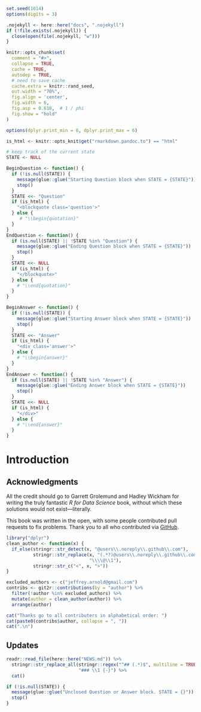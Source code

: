 ```r
set.seed(1014)
options(digits = 3)

.nojekyll <- here::here("docs", ".nojekyll")
if (!file.exists(.nojekyll)) {
  close(open(file(.nojekyll, "w")))
}

knitr::opts_chunk$set(
  comment = "#>",
  collapse = TRUE,
  cache = TRUE,
  autodep = TRUE,
  # need to save cache
  cache.extra = knitr::rand_seed,
  out.width = "70%",
  fig.align = 'center',
  fig.width = 6,
  fig.asp = 0.618,  # 1 / phi
  fig.show = "hold"
)

options(dplyr.print_min = 6, dplyr.print_max = 6)

is_html <- knitr::opts_knit$get("rmarkdown.pandoc.to") == "html"

# keep track of the current state
STATE <- NULL

BeginQuestion <- function() {
  if (!is.null(STATE)) {
    message(glue::glue("Starting Question block when STATE = {STATE}"))
    stop()
  }
  STATE <<- "Question"
  if (is_html) {
    "<blockquote class='question'>"
  } else {
     # "\\begin{quotation}"
  }
}
EndQuestion <- function() {
  if (is.null(STATE) || !STATE %in% "Question") {
    message(glue::glue("Ending Question block when STATE = {STATE}"))
    stop()
  }
  STATE <<- NULL
  if (is_html) {
    "</blockquote>"
  } else {
    # "\\end{quotation}"
  }
}

BeginAnswer <- function() {
  if (!is.null(STATE)) {
    message(glue::glue("Starting Answer block when STATE = {STATE}"))
    stop()
  }
  STATE <<- "Answer"
  if (is_html) {
    "<div class='answer'>"
  } else {
    # "\\begin{answer}"
  }
}
EndAnswer <- function() {
  if (is.null(STATE) || !STATE %in% "Answer") {
    message(glue::glue("Ending Answer block when STATE = {STATE}"))
    stop()
  }
  STATE <<- NULL
  if (is_html) {
    "</div>"
  } else {
    # "\\end{answer}"
  }
}
```
# Introduction

## Acknowledgments {-}

All the credit should go to Garrett Grolemund and Hadley Wickham for writing the truly fantastic *R for Data Science* book,
without which these solutions would not exist---literally.

This book was written in the open, with some people contributed pull requests to fix problems.
Thank you to all who contributed via [GitHub](https://github.com/jrnold/r4ds-exercise-solutions/graphs/contributors).

```r
library("dplyr")
clean_author <- function(x) {
  if_else(stringr::str_detect(x, "@users\\.noreply\\.github\\.com"),
          stringr::str_replace(x, "(.*?)@users\\.noreply\\.github\\.com", 
                               "\\\\@\\1"),
          stringr::str_c("<", x, ">"))
}

excluded_authors <- c("jeffrey.arnold@gmail.com")
contribs <- git2r::contributions(by = "author") %>%
  filter(!author %in% excluded_authors) %>%
  mutate(author = clean_author(author)) %>%
  arrange(author) 

cat("Thanks go to all contributers in alphabetical order: ")
cat(paste0(contribs$author, collapse = ", "))
cat(".\n")
```

## Updates {-}

```r
readr::read_file(here::here("NEWS.md")) %>%
  stringr::str_replace_all(stringr::regex("^## (.*)$", multiline = TRUE), 
                           "### \\1 {-}") %>%
  cat()
```

<!-- match unopened div --><div>
```r
if (!is.null(STATE)) {
  message(glue::glue("Unclosed Question or Answer block. STATE = {}"))
  stop()
}
```
